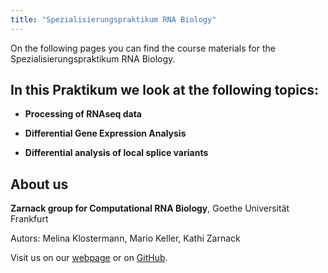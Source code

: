 ```yaml
---
title: "Spezialisierungspraktikum RNA Biology"
---
```


On the following pages you can find the course materials for the Spezialisierungspraktikum RNA Biology.


## In this Praktikum we look at the following topics: 

-   **Processing of RNAseq data**

-   **Differential Gene Expression Analysis**

-   **Differential analysis of local splice variants**

\newline
\newline

## About us

**Zarnack group for Computational RNA Biology**, Goethe Universität Frankfurt

Autors: Melina Klostermann, Mario Keller, Kathi Zarnack

Visit us on our [webpage](https://zarnackgroup.github.io/webpage/) or on [GitHub](https://github.com/ZarnackGroup).